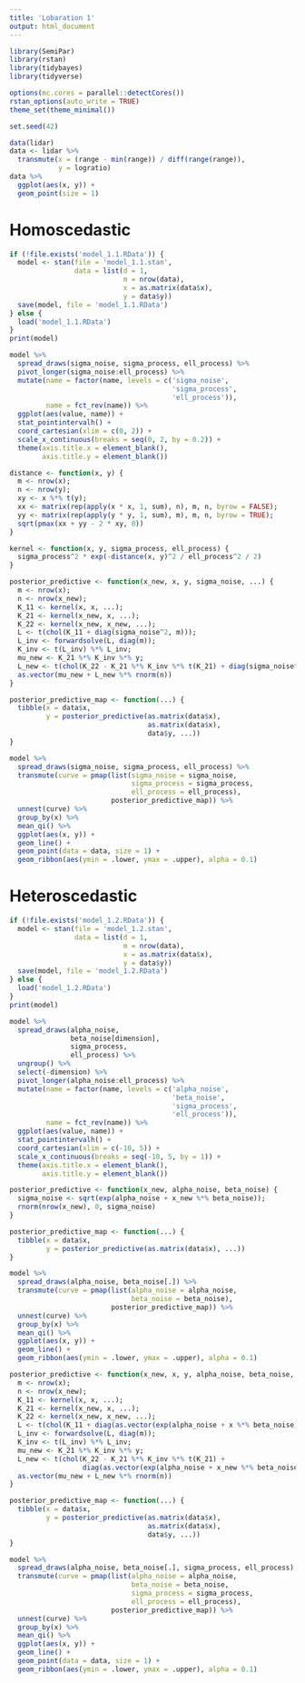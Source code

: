 ```yaml
---
title: 'Lobaration 1'
output: html_document
---
```


```r
library(SemiPar)
library(rstan)
library(tidybayes)
library(tidyverse)

options(mc.cores = parallel::detectCores())
rstan_options(auto_write = TRUE)
theme_set(theme_minimal())

set.seed(42)
```

```r
data(lidar)
data <- lidar %>%
  transmute(x = (range - min(range)) / diff(range(range)),
            y = logratio)
data %>%
  ggplot(aes(x, y)) +
  geom_point(size = 1)
```

# Homoscedastic

```r
if (!file.exists('model_1.1.RData')) {
  model <- stan(file = 'model_1.1.stan',
                data = list(d = 1,
                            m = nrow(data),
                            x = as.matrix(data$x),
                            y = data$y))
  save(model, file = 'model_1.1.RData')
} else {
  load('model_1.1.RData')
}
print(model)
```

```r
model %>%
  spread_draws(sigma_noise, sigma_process, ell_process) %>%
  pivot_longer(sigma_noise:ell_process) %>%
  mutate(name = factor(name, levels = c('sigma_noise',
                                        'sigma_process',
                                        'ell_process')),
         name = fct_rev(name)) %>%
  ggplot(aes(value, name)) +
  stat_pointintervalh() +
  coord_cartesian(xlim = c(0, 2)) +
  scale_x_continuous(breaks = seq(0, 2, by = 0.2)) +
  theme(axis.title.x = element_blank(),
        axis.title.y = element_blank())
```

```r
distance <- function(x, y) {
  m <- nrow(x);
  n <- nrow(y);
  xy <- x %*% t(y);
  xx <- matrix(rep(apply(x * x, 1, sum), n), m, n, byrow = FALSE);
  yy <- matrix(rep(apply(y * y, 1, sum), m), m, n, byrow = TRUE);
  sqrt(pmax(xx + yy - 2 * xy, 0))
}

kernel <- function(x, y, sigma_process, ell_process) {
  sigma_process^2 * exp(-distance(x, y)^2 / ell_process^2 / 2)
}

posterior_predictive <- function(x_new, x, y, sigma_noise, ...) {
  m <- nrow(x);
  n <- nrow(x_new);
  K_11 <- kernel(x, x, ...);
  K_21 <- kernel(x_new, x, ...);
  K_22 <- kernel(x_new, x_new, ...);
  L <- t(chol(K_11 + diag(sigma_noise^2, m)));
  L_inv <- forwardsolve(L, diag(m));
  K_inv <- t(L_inv) %*% L_inv;
  mu_new <- K_21 %*% K_inv %*% y;
  L_new <- t(chol(K_22 - K_21 %*% K_inv %*% t(K_21) + diag(sigma_noise^2, n)));
  as.vector(mu_new + L_new %*% rnorm(n))
}

posterior_predictive_map <- function(...) {
  tibble(x = data$x,
         y = posterior_predictive(as.matrix(data$x),
                                  as.matrix(data$x),
                                  data$y, ...))
}

model %>%
  spread_draws(sigma_noise, sigma_process, ell_process) %>%
  transmute(curve = pmap(list(sigma_noise = sigma_noise,
                              sigma_process = sigma_process,
                              ell_process = ell_process),
                         posterior_predictive_map)) %>%
  unnest(curve) %>%
  group_by(x) %>%
  mean_qi() %>%
  ggplot(aes(x, y)) +
  geom_line() +
  geom_point(data = data, size = 1) +
  geom_ribbon(aes(ymin = .lower, ymax = .upper), alpha = 0.1)
```

# Heteroscedastic

```r
if (!file.exists('model_1.2.RData')) {
  model <- stan(file = 'model_1.2.stan',
                data = list(d = 1,
                            m = nrow(data),
                            x = as.matrix(data$x),
                            y = data$y))
  save(model, file = 'model_1.2.RData')
} else {
  load('model_1.2.RData')
}
print(model)
```

```r
model %>%
  spread_draws(alpha_noise,
               beta_noise[dimension],
               sigma_process,
               ell_process) %>%
  ungroup() %>%
  select(-dimension) %>%
  pivot_longer(alpha_noise:ell_process) %>%
  mutate(name = factor(name, levels = c('alpha_noise',
                                        'beta_noise',
                                        'sigma_process',
                                        'ell_process')),
         name = fct_rev(name)) %>%
  ggplot(aes(value, name)) +
  stat_pointintervalh() +
  coord_cartesian(xlim = c(-10, 5)) +
  scale_x_continuous(breaks = seq(-10, 5, by = 1)) +
  theme(axis.title.x = element_blank(),
        axis.title.y = element_blank())
```

```r
posterior_predictive <- function(x_new, alpha_noise, beta_noise) {
  sigma_noise <- sqrt(exp(alpha_noise + x_new %*% beta_noise));
  rnorm(nrow(x_new), 0, sigma_noise)
}

posterior_predictive_map <- function(...) {
  tibble(x = data$x,
         y = posterior_predictive(as.matrix(data$x), ...))
}

model %>%
  spread_draws(alpha_noise, beta_noise[.]) %>%
  transmute(curve = pmap(list(alpha_noise = alpha_noise,
                              beta_noise = beta_noise),
                         posterior_predictive_map)) %>%
  unnest(curve) %>%
  group_by(x) %>%
  mean_qi() %>%
  ggplot(aes(x, y)) +
  geom_line() +
  geom_ribbon(aes(ymin = .lower, ymax = .upper), alpha = 0.1)
```

```r
posterior_predictive <- function(x_new, x, y, alpha_noise, beta_noise, ...) {
  m <- nrow(x);
  n <- nrow(x_new);
  K_11 <- kernel(x, x, ...);
  K_21 <- kernel(x_new, x, ...);
  K_22 <- kernel(x_new, x_new, ...);
  L <- t(chol(K_11 + diag(as.vector(exp(alpha_noise + x %*% beta_noise)))));
  L_inv <- forwardsolve(L, diag(m));
  K_inv <- t(L_inv) %*% L_inv;
  mu_new <- K_21 %*% K_inv %*% y;
  L_new <- t(chol(K_22 - K_21 %*% K_inv %*% t(K_21) +
                  diag(as.vector(exp(alpha_noise + x_new %*% beta_noise)))));
  as.vector(mu_new + L_new %*% rnorm(n))
}

posterior_predictive_map <- function(...) {
  tibble(x = data$x,
         y = posterior_predictive(as.matrix(data$x),
                                  as.matrix(data$x),
                                  data$y, ...))
}

model %>%
  spread_draws(alpha_noise, beta_noise[.], sigma_process, ell_process) %>%
  transmute(curve = pmap(list(alpha_noise = alpha_noise,
                              beta_noise = beta_noise,
                              sigma_process = sigma_process,
                              ell_process = ell_process),
                         posterior_predictive_map)) %>%
  unnest(curve) %>%
  group_by(x) %>%
  mean_qi() %>%
  ggplot(aes(x, y)) +
  geom_line() +
  geom_point(data = data, size = 1) +
  geom_ribbon(aes(ymin = .lower, ymax = .upper), alpha = 0.1)
```
